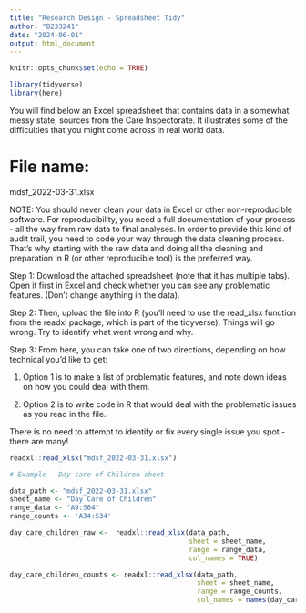 ---
title: "Research Design - Spreadsheet Tidy"
author: "B233241"
date: "2024-06-01"
output: html_document
---

```{r setup, include=FALSE}
knitr::opts_chunk$set(echo = TRUE)

library(tidyverse)
library(here)
```

You will find below an Excel spreadsheet that contains data in a somewhat messy state, sources from the Care Inspectorate. It illustrates some of the difficulties that you might come across in real world data.


# File name:

mdsf_2022-03-31.xlsx


NOTE: You should never clean your data in Excel or other non-reproducible software. For reproducibility, you need a full documentation of your process - all the way from raw data to final analyses. In order to provide this kind of audit trail, you need to code your way through the data cleaning process. That's why starting with the raw data and doing all the cleaning and preparation in R (or other reproducible tool) is the preferred way. 



Step 1: Download the attached spreadsheet (note that it has multiple tabs). Open it first in Excel and check whether you can see any problematic features. (Don't change anything in the data).

Step 2: Then, upload the file into R (you'll need to use the read_xlsx function from the readxl package, which is part of the tidyverse). Things will go wrong. Try to identify what went wrong and why.

Step 3: From here, you can take one of two directions, depending on how technical you'd like to get:

1) Option 1 is to make a list of problematic features, and note down ideas on how you could deal with them.

2) Option 2 is to write code in R that would deal with the problematic issues as you read in the file.

There is no need to attempt to identify or fix every single issue you spot - there are many!



```{r read-in}

readxl::read_xlsx("mdsf_2022-03-31.xlsx")

# Example - Day care of Children sheet

data_path <- "mdsf_2022-03-31.xlsx"
sheet_name <- "Day Care of Children"
range_data <- "A9:S64"
range_counts <- 'A34:S34'

day_care_children_raw <-  readxl::read_xlsx(data_path,
                                            sheet = sheet_name,
                                            range = range_data,
                                            col_names = TRUE)

day_care_children_counts <- readxl::read_xlsx(data_path,
                                              sheet = sheet_name,
                                              range = range_counts,
                                              col_names = names(day_care_children_raw))
```


